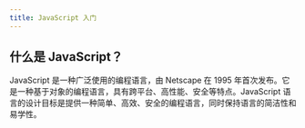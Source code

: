 ```yaml
---
title: JavaScript 入门
---
```


## 什么是 JavaScript？

JavaScript 是一种广泛使用的编程语言，由 Netscape 在 1995 年首次发布。它是一种基于对象的编程语言，具有跨平台、高性能、安全等特点。JavaScript 语言的设计目标是提供一种简单、高效、安全的编程语言，同时保持语言的简洁性和易学性。